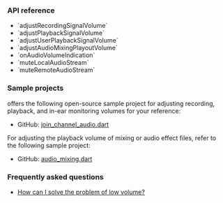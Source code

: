 <PlatformWrapper platform="flutter">

### API reference

- <Link to="{{global.API_REF_FLUTTER_ROOT}}/class_irtcengine.html#api_irtcengine_adjustrecordingsignalvolume">`adjustRecordingSignalVolume`</Link>
- <Link to="{{global.API_REF_FLUTTER_ROOT}}/class_irtcengine.html#api_irtcengine_adjustplaybacksignalvolume">`adjustPlaybackSignalVolume`</Link>
- <Link to="{{global.API_REF_FLUTTER_ROOT}}/class_irtcengine.html#api_irtcengine_adjustuserplaybacksignalvolume">`adjustUserPlaybackSignalVolume`</Link>
- <Link to="{{global.API_REF_FLUTTER_ROOT}}/class_irtcengine.html#api_irtcengine_adjustaudiomixingplayoutvolume">`adjustAudioMixingPlayoutVolume`</Link>
- <Link to="{{global.API_REF_FLUTTER_ROOT}}/class_irtcengineeventhandler.html#callback_irtcengineeventhandler_onaudiovolumeindication">`onAudioVolumeIndication`</Link>
- <Link to="{{global.API_REF_FLUTTER_ROOT}}/class_irtcengine.html#api_irtcengine_mutelocalaudiostream">`muteLocalAudioStream`</Link>
- <Link to="{{global.API_REF_FLUTTER_ROOT}}/class_irtcengine.html#api_irtcengine_muteremoteaudiostream">`muteRemoteAudioStream`</Link>

### Sample projects

<Vg k="COMPANY" /> offers the following open-source sample project for adjusting recording, playback, and in-ear monitoring volumes for your reference:

* GitHub: [join_channel_audio.dart](https://github.com/AgoraIO-Extensions/Agora-Flutter-SDK/blob/main/example/lib/examples/basic/join_channel_audio/join_channel_audio.dart)

For adjusting the playback volume of mixing or audio effect files, refer to the following sample project:

* GitHub: [audio_mixing.dart](https://github.com/AgoraIO-Extensions/Agora-Flutter-SDK/blob/main/example/lib/examples/advanced/audio_mixing/audio_mixing.dart)

### Frequently asked questions​

*  [How can I solve the problem of low volume?](../../help/quality-issues/audio_low)

</PlatformWrapper>

